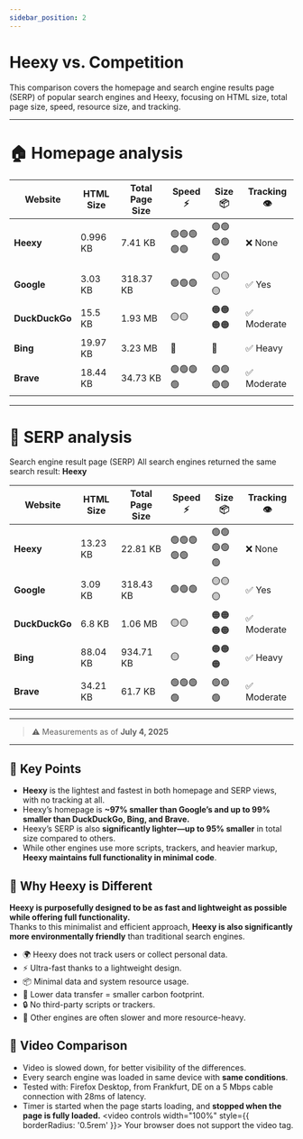 ---
sidebar_position: 2
---
# Heexy vs. Competition

This comparison covers the homepage and search engine results page (SERP) of popular search engines and Heexy, focusing on HTML size, total page size, speed, resource size, and tracking.

---

# 🏠 Homepage analysis

| Website        | HTML Size   | Total Page Size | Speed ⚡        | Size 📦        | Tracking 👁️     |
|----------------|-------------|-----------------|----------------|----------------|------------------|
| **Heexy**      | 0.996 KB     | 7.41 KB         | 🟢🟢🟢🟢🟢       | 🟢🟢🟢🟢🟢      | ❌ None           |
| **Google**     | 3.03 KB     | 318.37 KB       | 🟢🟢🟢          | 🟡🟡🟡         | ✅ Yes            |
| **DuckDuckGo** | 15.5 KB     | 1.93 MB         | 🟡🟡           | 🟠🟠🟠🟠      | ✅ Moderate       |
| **Bing**       | 19.97 KB    | 3.23 MB         | 🔴             | 🔴             | ✅ Heavy          |
| **Brave**      | 18.44 KB    | 34.73 KB        | 🟢🟢🟢🟢       | 🟢🟢🟢🟢      | ✅ Moderate       |

---

# 🔎 SERP analysis
Search engine result page (SERP)
All search engines returned the same search result: **Heexy**

| Website        | HTML Size   | Total Page Size | Speed ⚡        | Size 📦        | Tracking 👁️     |
|----------------|-------------|-----------------|----------------|----------------|------------------|
| **Heexy**      | 13.23 KB    | 22.81 KB        | 🟢🟢🟢🟢🟢       | 🟢🟢🟢🟢🟢      | ❌ None           |
| **Google**     | 3.09 KB     | 318.43 KB       | 🟢🟢🟢          | 🟡🟡🟡         | ✅ Yes            |
| **DuckDuckGo** | 6.8 KB      | 1.06 MB         | 🟡🟡           | 🟠🟠🟠🟠      | ✅ Moderate       |
| **Bing**       | 88.04 KB    | 934.71 KB       | 🟡             | 🟠🟠🟠        | ✅ Heavy          |
| **Brave**      | 34.21 KB    | 61.7 KB         | 🟢🟢🟢🟢       | 🟢🟢🟢        | ✅ Moderate       |

---
> ⚠️ Measurements as of **July 4, 2025**
---

## 🚀 Key Points
- **Heexy** is the lightest and fastest in both homepage and SERP views, with no tracking at all.
- Heexy’s homepage is **~97% smaller than Google’s and up to 99% smaller than DuckDuckGo, Bing, and Brave.**
- Heexy’s SERP is also **significantly lighter—up to 95% smaller** in total size compared to others.
- While other engines use more scripts, trackers, and heavier markup, **Heexy maintains full functionality in minimal code**.

## 🤔 Why Heexy is Different

**Heexy is purposefully designed to be as fast and lightweight as possible while offering full functionality.**  
Thanks to this minimalist and efficient approach, **Heexy is also significantly more environmentally friendly** than traditional search engines.
- 🌍 Heexy does not track users or collect personal data.
- ⚡ Ultra-fast thanks to a lightweight design.
- 📦 Minimal data and system resource usage.
- 🌱 Lower data transfer = smaller carbon footprint.
- 🔒 No third-party scripts or trackers.
- 🐢 Other engines are often slower and more resource-heavy.

## 🎥 Video Comparison
- Video is slowed down, for better visibility of the differences.
- Every search engine was loaded in same device with **same conditions**.
- Tested with: Firefox Desktop, from Frankfurt, DE on a 5 Mbps cable connection with 28ms of latency.
- Timer is started when the page starts loading, and **stopped when the page is fully loaded.**
<video controls width="100%" style={{ borderRadius: '0.5rem' }}>
  <source src="/img/docs/compare.mp4" type="video/mp4" />
  Your browser does not support the video tag.
</video>
